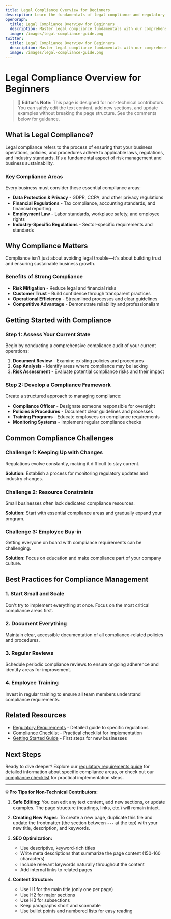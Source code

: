 ```yaml
---
title: Legal Compliance Overview for Beginners
description: Learn the fundamentals of legal compliance and regulatory requirements for your business. This comprehensive guide covers essential compliance concepts, frameworks, and best practices.
openGraph:
  title: Legal Compliance Overview for Beginners
  description: Master legal compliance fundamentals with our comprehensive beginner's guide
  image: /images/legal-compliance-guide.png
twitter:
  title: Legal Compliance Overview for Beginners
  description: Master legal compliance fundamentals with our comprehensive beginner's guide
  image: /images/legal-compliance-guide.png
---
```


# Legal Compliance Overview for Beginners

> **📝 Editor's Note:** This page is designed for non-technical contributors. You can safely edit the text content, add new sections, and update examples without breaking the page structure. See the comments below for guidance.

## What is Legal Compliance?

Legal compliance refers to the process of ensuring that your business operations, policies, and procedures adhere to applicable laws, regulations, and industry standards. It's a fundamental aspect of risk management and business sustainability.

### Key Compliance Areas

Every business must consider these essential compliance areas:

- **Data Protection & Privacy** - GDPR, CCPA, and other privacy regulations
- **Financial Regulations** - Tax compliance, accounting standards, and financial reporting
- **Employment Law** - Labor standards, workplace safety, and employee rights
- **Industry-Specific Regulations** - Sector-specific requirements and standards

## Why Compliance Matters

Compliance isn't just about avoiding legal trouble—it's about building trust and ensuring sustainable business growth.

### Benefits of Strong Compliance

- **Risk Mitigation** - Reduce legal and financial risks
- **Customer Trust** - Build confidence through transparent practices
- **Operational Efficiency** - Streamlined processes and clear guidelines
- **Competitive Advantage** - Demonstrate reliability and professionalism

## Getting Started with Compliance

### Step 1: Assess Your Current State

Begin by conducting a comprehensive compliance audit of your current operations:

1. **Document Review** - Examine existing policies and procedures
2. **Gap Analysis** - Identify areas where compliance may be lacking
3. **Risk Assessment** - Evaluate potential compliance risks and their impact

### Step 2: Develop a Compliance Framework

Create a structured approach to managing compliance:

- **Compliance Officer** - Designate someone responsible for oversight
- **Policies & Procedures** - Document clear guidelines and processes
- **Training Programs** - Educate employees on compliance requirements
- **Monitoring Systems** - Implement regular compliance checks

## Common Compliance Challenges

### Challenge 1: Keeping Up with Changes

Regulations evolve constantly, making it difficult to stay current.

**Solution:** Establish a process for monitoring regulatory updates and industry changes.

### Challenge 2: Resource Constraints

Small businesses often lack dedicated compliance resources.

**Solution:** Start with essential compliance areas and gradually expand your program.

### Challenge 3: Employee Buy-in

Getting everyone on board with compliance requirements can be challenging.

**Solution:** Focus on education and make compliance part of your company culture.

## Best Practices for Compliance Management

### 1. Start Small and Scale

Don't try to implement everything at once. Focus on the most critical compliance areas first.

### 2. Document Everything

Maintain clear, accessible documentation of all compliance-related policies and procedures.

### 3. Regular Reviews

Schedule periodic compliance reviews to ensure ongoing adherence and identify areas for improvement.

### 4. Employee Training

Invest in regular training to ensure all team members understand compliance requirements.

## Related Resources

- [Regulatory Requirements](/lcas-for-beginners/regulatory-requirements) - Detailed guide to specific regulations
- [Compliance Checklist](/lcas-for-beginners/compliance-checklist) - Practical checklist for implementation
- [Getting Started Guide](/getting-started/first-steps) - First steps for new businesses

## Next Steps

Ready to dive deeper? Explore our [regulatory requirements guide](/lcas-for-beginners/regulatory-requirements) for detailed information about specific compliance areas, or check out our [compliance checklist](/lcas-for-beginners/compliance-checklist) for practical implementation steps.

---

**💡 Pro Tips for Non-Technical Contributors:**

1. **Safe Editing:** You can edit any text content, add new sections, or update examples. The page structure (headings, links, etc.) will remain intact.

2. **Creating New Pages:** To create a new page, duplicate this file and update the frontmatter (the section between `---` at the top) with your new title, description, and keywords.

3. **SEO Optimization:** 
   - Use descriptive, keyword-rich titles
   - Write meta descriptions that summarize the page content (150-160 characters)
   - Include relevant keywords naturally throughout the content
   - Add internal links to related pages

4. **Content Structure:** 
   - Use H1 for the main title (only one per page)
   - Use H2 for major sections
   - Use H3 for subsections
   - Keep paragraphs short and scannable
   - Use bullet points and numbered lists for easy reading

